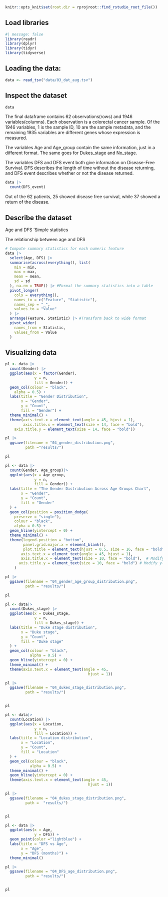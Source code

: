 ```r
knitr::opts_knit$set(root.dir = rprojroot::find_rstudio_root_file())
```

## Load libraries

```r
#| message: false
library(readr)
library(dplyr)
library(tidyr)
library(tidyverse)
```

## Loading the data:

```r
data <- read_tsv("data/03_dat_aug.tsv")
```

## Inspect the dataset

```r
data
```

The final dataframe contains 62 observations(rows) and 1946 variables(columns). Each observation is a colorectal cancer sample. Of the 1946 variables, 1 is the sample ID, 10 are the sample metadata, and the remaining 1935 variables are different genes whose expression is measured.

The variables Age and Age_group contain the same information, just in a different format. The same goes for Dukes_stage and No_stage.

The variables DFS and DFS event both give information on Disease-Free Survival. DFS describes the length of time without the disease returning, and DFS event describes whether or not the disease returned.

```r
data |>
  count(DFS_event)
```

Out of the 62 patients, 25 showed disease free survival, while 37 showed a return of the disease.

## Describe the dataset

Age and DFS 'Simple statistics

The relationship between age and DFS

```r
# Compute summary statistics for each numeric feature
data |>
  select(Age, DFS) |> 
  summarise(across(everything(), list(
    min = min,
    max = max,
    mean = mean,
    sd = sd
  ), na.rm = TRUE)) |> #Format the summary statistics into a table
  pivot_longer(
    cols = everything(),
    names_to = c("Feature", "Statistic"),
    names_sep = "_",
    values_to = "Value"
  ) |>
  arrange(Feature, Statistic) |> #Transform back to wide format
  pivot_wider(
    names_from = Statistic,
    values_from = Value
  )
```

## Visualizing data

```r
pl <- data |>
  count(Gender) |> 
  ggplot(aes(x = factor(Gender),
             y = n,
             fill = Gender)) + 
  geom_col(colour = "black",
    alpha = 0.5) +
  labs(title = "Gender Distribution", 
       x = "Gender", 
       y = "Count", 
       fill = "Gender") +
  theme_minimal() +
  theme(axis.text.x = element_text(angle = 45, hjust = 1), 
        axis.title.x = element_text(size = 14, face = "bold"),
    axis.title.y = element_text(size = 14, face = "bold"))

pl |> 
  ggsave(filename = "04_gender_distribution.png",
         path ="results/")

pl
```

```r
pl <- data |>
  count(Gender, Age_group)|>
  ggplot(aes(x = Age_group,
             y = n,
             fill = Gender)) +
  labs(title = "The Gender Distribution Across Age Groups Chart", 
       x = "Gender", 
       y = "Count", 
       fill = "Gender"
  ) +
  geom_col(position = position_dodge(
    preserve = "single"),
    colour = "black",
    alpha = 0.5) +
  geom_hline(yintercept = 0) +
  theme_minimal() +
  theme(legend.position = "bottom",
        panel.grid.major.x = element_blank(),
        plot.title = element_text(hjust = 0.5, size = 16, face = "bold"),
       axis.text.x = element_text(angle = 45, hjust = 1), 
       axis.title.x = element_text(size = 10, face = "bold"),  # Modify x-axis title font size and make it bold
      axis.title.y = element_text(size = 10, face = "bold") # Modify y-axis title font size and make it italic
    )

pl |> 
  ggsave(filename = "04_gender_age_group_distribution.png",
         path = "results/")

pl
```

```r
pl <- data|>
  count(Dukes_stage) |> 
  ggplot(aes(x = Dukes_stage, 
             y = n,
             fill = Dukes_stage)) +
  labs(title = "Duke stage distribution", 
       x = "Duke stage", 
       y = "Count", 
       fill = "Duke stage"
  ) +
  geom_col(colour = "black",
           alpha = 0.5) +
  geom_hline(yintercept = 0) +
  theme_minimal() +
  theme(axis.text.x = element_text(angle = 45, 
                                     hjust = 1))

pl |> 
  ggsave(filename = "04_dukes_stage_distribution.png",
         path = "results/")


pl
```

```r
pl <- data|>
  count(Location) |> 
  ggplot(aes(x = Location, 
             y = n,
             fill = Location)) +
  labs(title = "Location distribution", 
       x = "Location", 
       y = "Count", 
       fill = "Location"
  ) +
  geom_col(colour = "black",
           alpha = 0.5) +
  theme_minimal() +
  geom_hline(yintercept = 0) +
  theme(axis.text.x = element_text(angle = 45, 
                                     hjust = 1))

pl |> 
  ggsave(filename = "04_dukes_stage_distribution.png",
         path =  "results/")


pl
```

```r
pl <- data |> 
  ggplot(aes(x = Age, 
             y = DFS)) +
  geom_point(color ="lightblue") +               
  labs(title = "DFS vs Age",
       x = "Age",
       y = "DFS (months)") +
  theme_minimal()

pl |> 
  ggsave(filename = "04_DFS_age_distribution.png",
         path = "results/")


pl
```

